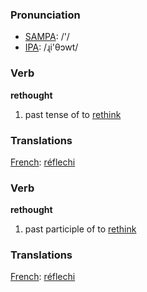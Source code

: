 === Pronunciation ===
*[[w:SAMPA|SAMPA]]: /'/
*[[w:IPA|IPA]]: /ɻi'θɔwt/

=== Verb ===

'''rethought'''

# past tense of to [[rethink]]

=== Translations ===

[[French]]: [[réflechi]]

=== Verb ===

'''rethought'''

# past participle of to [[rethink]]

=== Translations ===

[[French]]: [[réflechi]]